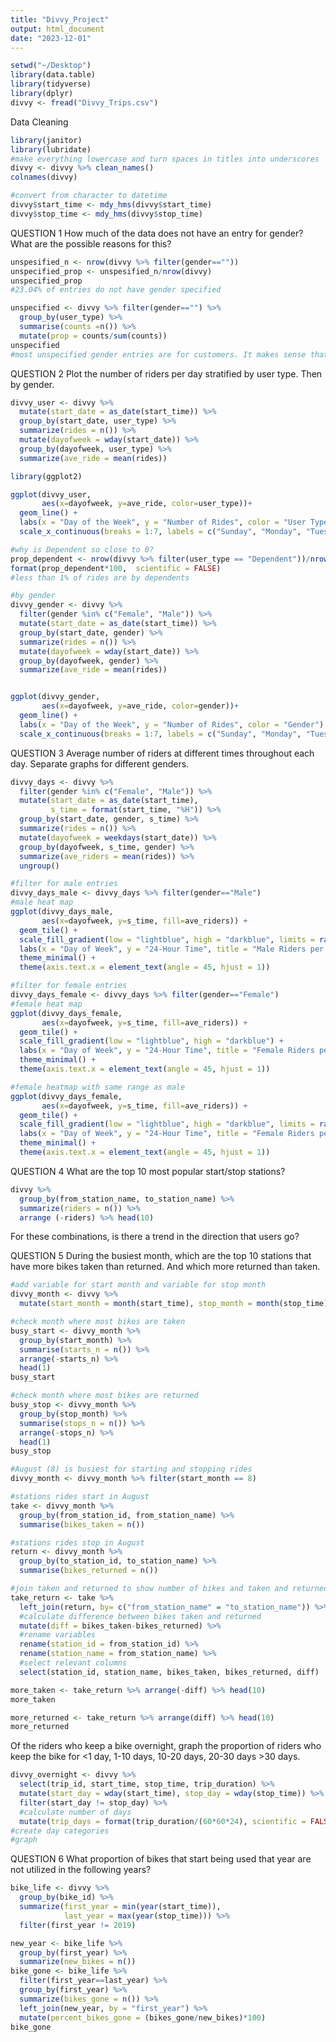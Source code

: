 ```yaml
---
title: "Divvy_Project"
output: html_document
date: "2023-12-01"
---
```


```r
setwd("~/Desktop")
library(data.table)
library(tidyverse)
library(dplyr)
divvy <- fread("Divvy_Trips.csv")
```

Data Cleaning
```r
library(janitor)
library(lubridate)
#make everything lowercase and turn spaces in titles into underscores
divvy <- divvy %>% clean_names()
colnames(divvy)

#convert from character to datetime
divvy$start_time <- mdy_hms(divvy$start_time)
divvy$stop_time <- mdy_hms(divvy$stop_time)
```

QUESTION 1
How much of the data does not have an entry for gender? What are the possible reasons for this?
```r
unspesified_n <- nrow(divvy %>% filter(gender==""))
unspecified_prop <- unspesified_n/nrow(divvy)
unspecified_prop 
#23.04% of entries do not have gender specified

unspecified <- divvy %>% filter(gender=="") %>% 
  group_by(user_type) %>% 
  summarise(counts =n()) %>%
  mutate(prop = counts/sum(counts))
unspecified
#most unspecified gender entries are for customers. It makes sense that this data is not provided because customers buy passes as needed where as subscribers would be expected to be frequent users with accounts where they enter their personal information
```

QUESTION 2
Plot the number of riders per day stratified by user type. Then by gender.
```r
divvy_user <- divvy %>%
  mutate(start_date = as_date(start_time)) %>%
  group_by(start_date, user_type) %>%
  summarize(rides = n()) %>%
  mutate(dayofweek = wday(start_date)) %>%
  group_by(dayofweek, user_type) %>% 
  summarize(ave_ride = mean(rides))

library(ggplot2)

ggplot(divvy_user,
       aes(x=dayofweek, y=ave_ride, color=user_type))+
  geom_line() +
  labs(x = "Day of the Week", y = "Number of Rides", color = "User Type") +
  scale_x_continuous(breaks = 1:7, labels = c("Sunday", "Monday", "Tuesday", "Wednesday", "Thursday", "Friday", "Saturday"))

#why is Dependent so close to 0?
prop_dependent <- nrow(divvy %>% filter(user_type == "Dependent"))/nrow(divvy)
format(prop_dependent*100,  scientific = FALSE)
#less than 1% of rides are by dependents
```

```r
#by gender
divvy_gender <- divvy %>%
  filter(gender %in% c("Female", "Male")) %>%
  mutate(start_date = as_date(start_time)) %>%
  group_by(start_date, gender) %>%
  summarize(rides = n()) %>%
  mutate(dayofweek = wday(start_date)) %>%
  group_by(dayofweek, gender) %>% 
  summarize(ave_ride = mean(rides))


ggplot(divvy_gender,
       aes(x=dayofweek, y=ave_ride, color=gender))+
  geom_line() +
  labs(x = "Day of the Week", y = "Number of Rides", color = "Gender") +
  scale_x_continuous(breaks = 1:7, labels = c("Sunday", "Monday", "Tuesday", "Wednesday", "Thursday", "Friday", "Saturday"))
```


QUESTION 3
Average number of riders at different times throughout each day. Separate graphs for different genders. 
```r
divvy_days <- divvy %>%
  filter(gender %in% c("Female", "Male")) %>%
  mutate(start_date = as_date(start_time),
         s_time = format(start_time, "%H")) %>%
  group_by(start_date, gender, s_time) %>%
  summarize(rides = n()) %>%
  mutate(dayofweek = weekdays(start_date)) %>%
  group_by(dayofweek, s_time, gender) %>%
  summarize(ave_riders = mean(rides)) %>%
  ungroup()

#filter for male entries
divvy_days_male <- divvy_days %>% filter(gender=="Male")
#male heat map
ggplot(divvy_days_male,
       aes(x=dayofweek, y=s_time, fill=ave_riders)) + 
  geom_tile() +
  scale_fill_gradient(low = "lightblue", high = "darkblue", limits = range(0,max(divvy_days_male$ave_riders))) +
  labs(x = "Day of Week", y = "24-Hour Time", title = "Male Riders per Day of the Week") +
  theme_minimal() +
  theme(axis.text.x = element_text(angle = 45, hjust = 1))

#filter for female entries
divvy_days_female <- divvy_days %>% filter(gender=="Female")
#female heat map
ggplot(divvy_days_female,
       aes(x=dayofweek, y=s_time, fill=ave_riders)) + 
  geom_tile() +
  scale_fill_gradient(low = "lightblue", high = "darkblue") +
  labs(x = "Day of Week", y = "24-Hour Time", title = "Female Riders per Day of the Week") +
  theme_minimal() +
  theme(axis.text.x = element_text(angle = 45, hjust = 1))

#female heatmap with same range as male
ggplot(divvy_days_female,
       aes(x=dayofweek, y=s_time, fill=ave_riders)) + 
  geom_tile() +
  scale_fill_gradient(low = "lightblue", high = "darkblue", limits = range(0,max(divvy_days_male$ave_riders))) +
  labs(x = "Day of Week", y = "24-Hour Time", title = "Female Riders per Day of the Week") +
  theme_minimal() +
  theme(axis.text.x = element_text(angle = 45, hjust = 1))
```

QUESTION 4
What are the top 10 most popular start/stop stations?
```r
divvy %>% 
  group_by(from_station_name, to_station_name) %>% 
  summarize(riders = n()) %>% 
  arrange (-riders) %>% head(10)
```
For these combinations, is there a trend in the direction that users go?

QUESTION 5
During the busiest month, which are the top 10 stations that have more bikes taken than returned. And which more returned than taken.
```r
#add variable for start month and variable for stop month
divvy_month <- divvy %>% 
  mutate(start_month = month(start_time), stop_month = month(stop_time))

#check month where most bikes are taken
busy_start <- divvy_month %>% 
  group_by(start_month) %>% 
  summarise(starts_n = n()) %>%
  arrange(-starts_n) %>%
  head(1)
busy_start

#check month where most bikes are returned
busy_stop <- divvy_month %>% 
  group_by(stop_month) %>% 
  summarise(stops_n = n()) %>%
  arrange(-stops_n) %>%
  head(1)
busy_stop

#August (8) is busiest for starting and stopping rides
divvy_month <- divvy_month %>% filter(start_month == 8)

#stations rides start in August
take <- divvy_month %>% 
  group_by(from_station_id, from_station_name) %>% 
  summarise(bikes_taken = n())

#stations rides stop in August
return <- divvy_month %>% 
  group_by(to_station_id, to_station_name) %>% 
  summarise(bikes_returned = n())

#join taken and returned to show number of bikes and taken and returned from each station in August
take_return <- take %>% 
  left_join(return, by= c("from_station_name" = "to_station_name")) %>% 
  #calculate difference between bikes taken and returned
  mutate(diff = bikes_taken-bikes_returned) %>%
  #rename variables
  rename(station_id = from_station_id) %>%
  rename(station_name = from_station_name) %>% 
  #select relevant columns
  select(station_id, station_name, bikes_taken, bikes_returned, diff) 

more_taken <- take_return %>% arrange(-diff) %>% head(10)
more_taken

more_returned <- take_return %>% arrange(diff) %>% head(10)
more_returned
```


Of the riders who keep a bike overnight, graph the proportion of riders who keep the bike for <1 day, 1-10 days, 10-20 days, 20-30 days >30 days.
```r
divvy_overnight <- divvy %>% 
  select(trip_id, start_time, stop_time, trip_duration) %>%
  mutate(start_day = wday(start_time), stop_day = wday(stop_time)) %>%
  filter(start_day != stop_day) %>% 
  #calculate number of days
  mutate(trip_days = format(trip_duration/(60*60*24), scientific = FALSE))
#create day categories
#graph
```


QUESTION 6
What proportion of bikes that start being used that year are not utilized in the following years?
```r
bike_life <- divvy %>%
  group_by(bike_id) %>% 
  summarize(first_year = min(year(start_time)), 
            last_year = max(year(stop_time))) %>% 
  filter(first_year != 2019)

new_year <- bike_life %>% 
  group_by(first_year) %>%
  summarize(new_bikes = n())
bike_gone <- bike_life %>% 
  filter(first_year==last_year) %>% 
  group_by(first_year) %>%
  summarize(bikes_gone = n()) %>%
  left_join(new_year, by = "first_year") %>%
  mutate(percent_bikes_gone = (bikes_gone/new_bikes)*100)
bike_gone
```
